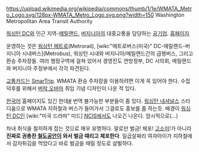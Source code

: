 https://upload.wikimedia.org/wikipedia/commons/thumb/1/1e/WMATA_Metro_Logo.svg/128px-WMATA_Metro_Logo.svg.png?width=150
Washington Metropolitan Area Transit Authority

[[워싱턴 DC]]와 인근 지역-[[메릴랜드]], [[버지니아]]의 대중교통을 담당하는 [[공기업]]. [http://www.wmata.com/ 홈페이지]

운영하는 것은 [[워싱턴 메트로]](Metrorail), [wiki:"메트로버스(미국)" DC-메릴랜드-버지니아 시내버스](Metrobus), 워싱턴 시내와 버지니아/메릴랜드간의 급행버스, 그리고 환승 주차장들. 여러 행정구역에 걸쳐 있어서 경영진도 연방정부, DC 시의회, 메릴랜드와 버지니아 주정부에서 각각 파견된다.

[[교통카드]]는 [[SmarTrip]]. WMATA 환승 주차장을 이용하려면 이게 꼭 있어야 한다. 수집덕후를 위해서 [[버락 오바마]] 취임 기념 디자인이 나온 적 있다.

[[한국어]] 홈페이지도 있긴 한데[http://ko.wmata.com/index.cfm #] 번역 불가능한 부분들이 좀 있다. [[워싱턴 내셔널스]] 스타디움으로 WMATA 지하철과 버스가 들어가서 그걸로도 홍보를 좀 하는듯. 배경이 [[워싱턴 DC]]인 [wiki:"미국 드라마" 미드] [[NCIS]]에서도 나오긴 나온다. 암시적으로(...)

차내 취식을 철저하게 잡는 것으로 매우 유명하다. 말로만 벌금! 체포! [[고소미]]!가 아니라 '''진짜로 권총찬 [[철도공안]]이 와서 벌금 때리고 체포한다'''. 일곱살짜리 여자아이가 지하철에서 감자튀김을 먹었다고 바로 벌금을 때릴 정도로 살벌하다.
